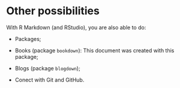 # Other possibilities {-}

With R Markdown (and RStudio), you are also able to do:

* Packages;

* Books (package `bookdown`): This document was created with this package;

* Blogs (package `blogdown`);

* Conect with Git and GitHub.